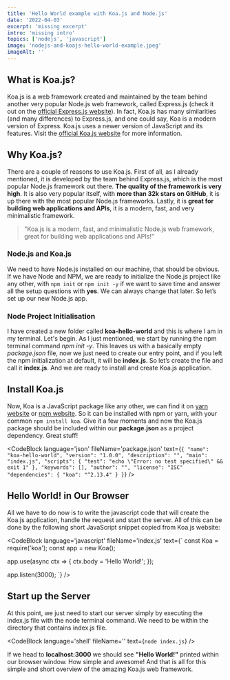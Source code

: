```yaml
---
title: 'Hello World example with Koa.js and Node.js'
date: '2022-04-03'
excerpt: 'missing excerpt'
intro: 'missing intro'
topics: ['nodejs', 'javascript']
image: 'nodejs-and-koajs-hello-world-example.jpeg'
imageAlt: ''
---
```


## What is Koa.js?

Koa.js is a web framework created and maintained by the team behind another very popular Node.js web framework, called Express.js (check it out on the [official Express.js website](https://expressjs.com/)). In fact, Koa.js has many similarities (and many differences) to Express.js, and one could say, Koa is a modern version of Express. Koa.js uses a newer version of JavaScript and its features. Visit the [official Koa.js website](https://koajs.com/) for more information.

## Why Koa.js?

There are a couple of reasons to use Koa.js. First of all, as I already mentioned, it is developed by the team behind Express.js, which is the most popular Node.js framework out there. **The quality of the framework is very high**. It is also very popular itself, with **more than 32k stars on GitHub**, it is up there with the most popular Node.js frameworks. Lastly, it is **great for building web applications and APIs**, it is a modern, fast, and very minimalistic framework.

> "Koa.js is a modern, fast, and minimalistic Node.js web framework, great for building web applications and APIs!"

### Node.js and Koa.js

We need to have Node.js installed on our machine, that should be obvious. If we have Node and NPM, we are ready to initialize the Node.js project like any other, with `npm init` or `npm init -y` if we want to save time and answer all the setup questions with **yes**. We can always change that later. So let’s set up our new Node.js app.

### Node Project Initialisation

I have created a new folder called **koa-hello-world** and this is where I am in my terminal. Let's begin. As I just mentioned, we start by running the npm terminal command _npm init -y_. This leaves us with a basically empty _package.json_ file, now we just need to create our entry point, and if you left the npm initialization at default, it will be **index.js**. So let’s create the file and call it **index.js**. And we are ready to install and create Koa.js application.

## Install Koa.js

Now, Koa is a JavaScript package like any other, we can find it on [yarn website](https://yarnpkg.com/) or [npm website](https://www.npmjs.com/). So it can be installed with npm or yarn, with your common `npm install koa`. Give it a few moments and now the Koa.js package should be included within our **package.json** as a project dependency. Great stuff!

<CodeBlock
	language='json'
	fileName='package.json'
	text={`
{
  "name": "koa-hello-world",
  "version": "1.0.0",
  "description": "",
  "main": "index.js",
  "scripts": {
  "test": "echo \"Error: no test specified\" && exit 1"
},
  "keywords": [],
  "author": "",
  "license": "ISC"
  "dependencies": {
    "koa": "^2.13.4"
  }
}
`}
/>

## Hello World! in Our Browser

All we have to do now is to write the javascript code that will create the Koa.js application, handle the request and start the server. All of this can be done by the following short JavaScript snippet copied from Koa.js website:

<CodeBlock
  language='javascript'
  fileName='index.js'
  text={`
const Koa = require('koa');
const app = new Koa();

app.use(async ctx => {
ctx.body = 'Hello World!';
});

app.listen(3000);
`}
/>

## Start up the Server

At this point, we just need to start our server simply by executing the index.js file with the node terminal command. We need to be within the directory that contains index.js file.

<CodeBlock
	language='shell'
	fileName=''
	text={`
node index.js
`}
/>

If we head to **localhost:3000** we should see **"Hello World!"** printed within our browser window. How simple and awesome! And that is all for this simple and short overview of the amazing Koa.js web framework.
